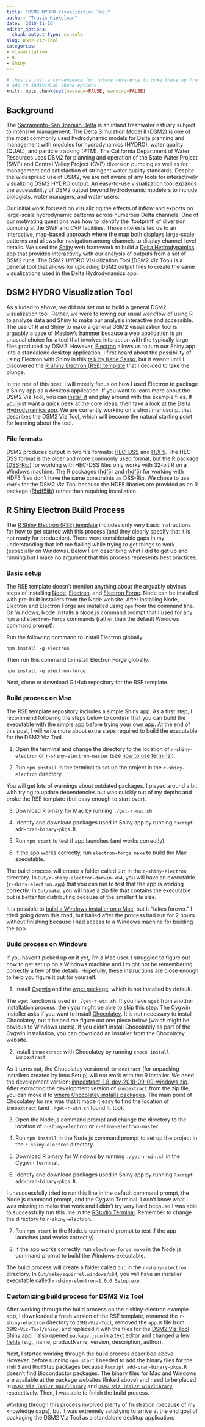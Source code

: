 ```yaml
---
title: "DSM2 HYDRO Visualization Tool"
author: "Travis Hinkelman"
date: '2018-11-16'
editor_options:
  chunk_output_type: console
slug: DSM2-Viz-Tool
categories:
- visualization
- R
- Shiny
---
```

```r
# this is just a convenience for future reference to nuke these up front vs
# add to individual chunk options
knitr::opts_chunk$set(message=FALSE, warning=FALSE)
```
## Background

The [Sacramento-San Joaquin Delta](https://sacdeltaguide.atavist.com/) is an inland freshwater estuary subject to intensive management. The [Delta Simulation Model II (DSM2)](http://baydeltaoffice.water.ca.gov/modeling/deltamodeling/models/dsm2/dsm2.cfm) is one of the most commonly used hydrodynamic models for Delta planning and management with modules for hydrodynamics (HYDRO), water quality (QUAL), and particle tracking (PTM). The California Department of Water Resources uses DSM2 for planning and operation of the State Water Project (SWP) and Central Valley Project (CVP) diversion pumping as well as for management and satisfaction of stringent water quality standards. Despite the widespread use of DSM2, we are not aware of any tools for interactively visualizing DSM2 HYDRO output. An easy-to-use visualization tool expands the accessibility of DSM2 output beyond hydrodynamic modelers to include biologists, water managers, and water users.

Our initial work focused on visualizing the effects of inflow and exports on large-scale hydrodynamic patterns across numerous Delta channels. One of our motivating questions was how to identify the ‘footprint’ of diversion pumping at the SWP and CVP facilities. Those interests led us to an interactive, map-based approach where the map both displays large-scale patterns and allows for navigation among channels to display channel-level details. We used the [Shiny](https://shiny.rstudio.com/) web framework to build a [Delta Hydrodynamics](https://fishsciences.shinyapps.io/delta-hydrodynamics/) app that provides interactivity with our analysis of outputs from a set of DSM2 runs. The DSM2 HYDRO Visualization Tool (DSM2 Viz Tool) is a general tool that allows for uploading DSM2 output files to create the same visualizations used in the Delta Hydrodynamics app. 

## DSM2 HYDRO Visualization Tool

As alluded to above, we did not set out to build a general DSM2 visualization tool. Rather, we were following our usual workflow of using R to analyze data and Shiny to make our analysis interactive and accessible. The use of R and Shiny to make a general DSM2 visualization tool is arguably a case of [Maslow's hammer](https://en.wikipedia.org/wiki/Law_of_the_instrument) because a web application is an unusual choice for a tool that involves interaction with the typically large files produced by DSM2. However, [Electron](https://electronjs.org/) allows us to turn our Shiny app into a standalone desktop application. I first heard about the possibility of using Electron with Shiny in this [talk by Katie Sasso](https://www.youtube.com/watch?v=ARrbbviGvjc), but it wasn't until I discovered the [R Shiny Electron (RSE) template](https://github.com/dirkschumacher/r-shiny-electron) that I decided to take the plunge. 

In the rest of this post, I will mostly focus on how I used Electron to package a Shiny app as a desktop application. If you want to learn more about the DSM2 Viz Tool, you can [install it](https://github.com/fishsciences/DSM2-Viz-Tool) and play around with the example files. If you just want a quick peek at the core ideas, then take a look at the [Delta Hydrodynamics app](https://fishsciences.shinyapps.io/delta-hydrodynamics/). We are currently working on a short manuscript that describes the DSM2 Viz Tool, which will become the natural starting point for learning about the tool.

### File formats

DSM2 produces output in two file formats: [HEC-DSS](http://www.hec.usace.army.mil/software/hec-dss/) and [HDF5](https://portal.hdfgroup.org/display/HDF5/HDF5). The HEC-DSS format is the older and more commonly used format, but the R package ([DSS-Rip](https://github.com/eheisman/dssrip)) for working with HEC-DSS files only works with 32-bit R on a Windows machine. The R packages ([hdf5r](https://github.com/hhoeflin/hdf5r) and [rhdf5](https://bioconductor.org/packages/release/bioc/html/rhdf5.html)) for working with HDF5 files don't have the same constraints as DSS-Rip. We chose to use `rhdf5` for the DSM2 Viz Tool because the HDF5 libaries are provided as an R package ([Rhdf5lib](https://bioconductor.org/packages/release/bioc/html/Rhdf5lib.html)) rather than requiring installation.  

## R Shiny Electron Build Process

The [R Shiny Electron (RSE) template](https://github.com/dirkschumacher/r-shiny-electron) includes only very basic instructions for how to get started with this process (and they clearly specify that it is not ready for production). There were considerable gaps in my understanding that left me flailing while trying to get things to work (especially on Windows). Below I am describing what I did to get up and running but I make no argument that this process represents best practices.

### Basic setup

The RSE template doesn't mention anything about the arguably obvious steps of installing [Node](https://nodejs.org/), [Electron](https://electronjs.org/), and [Electron Forge](https://electronforge.io/). Node can be installed with pre-built installers from the Node website. After installing Node, Electron and Electron Forge are installed using `npm` from the command line. On Windows, Node installs a Node.js command prompt that I used for any `npm` and `electron-forge` commands (rather than the default Windows command prompt).

Run the following command to install Electron globally.
```
npm install -g electron
```
Then run this command to install Electron Forge globally.
```
npm install -g electron-forge
```
Next, clone or download GitHub repository for the RSE template.

### Build process on Mac

The RSE template repository includes a simple Shiny app. As a first step, I recommend following the steps below to confirm that you can build the executable with the simple app before trying your own app. At the end of this post, I will write more about extra steps required to build the executable for the DSM2 Viz Tool. 

1. Open the terminal and change the directory to the location of `r-shiny-electron` or `r-shiny-electron-master` (see [how to use terminal](https://macpaw.com/how-to/use-terminal-on-mac)).

2. Run `npm install` in the terminal to set up the project in the `r-shiny-electron` directory.

You will get lots of warnings about outdated packages. I played around a bit with trying to update dependencies but was quickly out of my depths and broke the RSE template (but easy enough to start over).

3. Download R binary for Mac by running `./get-r-mac.sh`.

4. Identify and download packages used in Shiny app by running `Rscript add-cran-binary-pkgs.R`.

5. Run `npm start` to test if app launches (and works correctly).

6. If the app works correctly, run `electron-forge make` to build the Mac executable.

The build process will create a folder called `Out` in the `r-shiny-electron` directory. In `Out/r-shiny-electron-darwin-x64`, you will have an executable (`r-shiny-electron.app`) that you can run to test that the app is working correctly. In `Out/make`, you will have a zip file that contains the executable but is better for distributing because of the smaller file size.

It is possible to [build a Windows installer on a Mac](https://github.com/dirkschumacher/r-shiny-electron/issues/25), but it "takes forever." I tried going down this road, but bailed after the process had run for 2 hours without finishing because I had access to a Windows machine for building the app.

### Build process on Windows

If you haven't picked up on it yet, I'm a Mac user. I struggled to figure out how to get set up on a Windows machine and I might not be remembering correctly a few of the details. Hopefully, these instructions are close enough to help you figure it out for yourself.

1. Install [Cygwin](https://cygwin.com/) and the [wget package](https://superuser.com/questions/693284/wget-command-not-working-in-cygwin), which is not installed by default. 

The `wget` function is used in `./get-r-win.sh`. If you have `wget` from another installation process, then you might be able to skip this step. The Cygwin installer asks if you want to install [Chocolatey](https://chocolatey.org/). It is not necessary to install Chocolatey, but it helped me figure out one piece below (which might be obvious to Windows users). If you didn't install Chocolately as part of the Cygwin installation, you can download an installer from the Chocolatey website.

2. Install `innoextract` with Chocolatey by running `choco install innoextract`

As it turns out, the Chocolatey version of `innoextract` (for unpacking installers created by Inno Setup) will not work with the R installer. We need the development version: [innoextract-1.8-dev-2018-09-09-windows.zip](http://constexpr.org/innoextract/files/snapshots/innoextract-1.8-dev-2018-09-09/). After extracting the development version of `innoextract` from the zip file, you can move it to [where Chocolatey installs packages](https://chocolatey.org/faq#where-does-chocolatey-install-by-default). The main point of Chocolatey for me was that it made it easy to find the location of `innoextract` (and `./get-r-win.sh` found it, too).

3. Open the Node.js command prompt and change the directory to the location of `r-shiny-electron` or `r-shiny-electron-master`.

4. Run `npm install` in the Node.js command prompt to set up the project in the `r-shiny-electron` directory.

5. Download R binary for Windows by running `./get-r-win.sh` in the Cygwin Terminal.

6. Identify and download packages used in Shiny app by running `Rscript add-cran-binary-pkgs.R`.

I unsuccessfully tried to run this line in the default command prompt, the Node.js command prompt, and the Cygwin Terminal. I don't know what I was missing to make that work and I didn't try very hard because I was able to successfully run this line in the [RStudio Terminal](https://support.rstudio.com/hc/en-us/articles/115010737148-Using-the-RStudio-Terminal). Remember to change the directory to `r-shiny-electron`.

7. Run `npm start` in the Node.js command prompt to test if the app launches (and works correctly).

8. If the app works correctly, run `electron-forge make` in the Node.js command prompt to build the Windows executable.

The build process will create a folder called `Out` in the `r-shiny-electron` directory. In `Out/make/squirrel.windows/x64`, you will have an installer executable called `r-shiny-electron-1.0.0 Setup.exe`.

### Customizing build process for DSM2 Viz Tool

After working through the build process on the r-shiny-electron example app, I downloaded a fresh version of the RSE template, renamed the `r-shiny-electron` directory to `DSM2-Viz-Tool`, removed the `app.R` file from `DSM2-Viz-Tool/shiny`, and replaced it with the files for the [DSM2 Viz Tool Shiny app](https://github.com/fishsciences/DSM2-Viz-Tool/tree/master/shiny). I also opened `package.json` in a text editor and changed a [few fields](https://github.com/fishsciences/DSM2-Viz-Tool/blob/master/package.json) (e.g., name, productName, version, description, author). 

Next, I started working through the build process described above. However, before running `npm start` I needed to add the binary files for the `rhdf5` and `Rhdf5lib` packages because `Rscript add-cran-binary-pkgs.R` doesn't find Bioconductor packages. The binary files for Mac and Windows are available at the package websites (linked above) and need to be placed in [`DSM2-Viz-Tool/r-mac/library`](https://github.com/fishsciences/DSM2-Viz-Tool/tree/master/r-mac/library) and [`DSM2-Viz-Tool/r-win/library`](https://github.com/fishsciences/DSM2-Viz-Tool/tree/master/r-win/library), respectively. Then, I was able to finish the build process.

Working through this process involved plenty of frustration (because of my knowledge gaps), but it was extremely satisfying to arrive at the end goal of packaging the DSM2 Viz Tool as a standalone desktop application.

